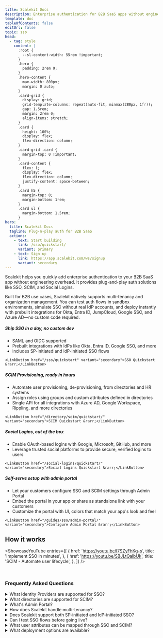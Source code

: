 ```yaml
---
title: Scalekit Docs
description: Enterprise authentication for B2B SaaS apps without engineering overhead
template: doc
tableOfContents: false
editUrl: false
topic: sso
head:
  - tag: style
    content: |
      :root {
        --sl-content-width: 55rem !important;
      }
      .hero {
        padding: 2rem 0;
      }
      .hero-content {
        max-width: 800px;
        margin: 0 auto;
      }
      .card-grid {
        display: grid;
        grid-template-columns: repeat(auto-fit, minmax(280px, 1fr));
        gap: 1.5rem;
        margin: 2rem 0;
        align-items: stretch;
      }
      .card {
        height: 100%;
        display: flex;
        flex-direction: column;
      }
      .card-grid .card {
        margin-top: 0 !important;
      }
      .card-content {
        flex: 1;
        display: flex;
        flex-direction: column;
        justify-content: space-between;
      }
      .card h5 {
        margin-top: 0;
        margin-bottom: 1rem;
      }
      .card ul {
        margin-bottom: 1.5rem;
      }
hero:
  title: Scalekit Docs
  tagline: Plug-n-play auth for B2B SaaS
  actions:
    - text: Start building
      link: /sso/quickstart/
      variant: primary
    - text: Sign up
      link: https://app.scalekit.com/ws/signup
      variant: secondary
---
```



Scalekit helps you quickly add enterprise authentication to your B2B SaaS app without engineering overhead. It provides plug-and-play auth solutions like SSO, SCIM, and Social Logins.

Built for B2B use cases, Scalekit natively supports multi-tenancy and organization management. You can test auth flows in sandbox environments, simulate SSO without real IdP accounts, and deploy instantly with prebuilt integrations for Okta, Entra ID, JumpCloud, Google SSO, and Azure AD—no custom code required.

<div class="card-grid">

<Card>
<div class="card-content">
<h5>Ship SSO in a day, no custom dev</h5>

- SAML and OIDC supported
- Prebuilt integrations with IdPs like Okta, Entra ID, Google SSO, and more
- Includes SP-initiated and IdP-initiated SSO flows
</div>

    <LinkButton href="/sso/quickstart" variant="secondary">SSO Quickstart &rarr;</LinkButton>
</Card>

<Card>
<div class="card-content">
<h5>SCIM Provisioning, ready in hours</h5>

- Automate user provisioning, de-provisioning, from directories and HR systems
- Assign roles using groups and custom attributes defined in directories
- Single API for all integrations with Azure AD, Google Workspace, Rippling, and more directories
</div>

    <LinkButton href="/directory/scim/quickstart/" variant="secondary">SCIM Quickstart &rarr;</LinkButton>
</Card>

<Card>
<div class="card-content">
<h5>Social Logins, out of the box</h5>

- Enable OAuth-based logins with Google, Microsoft, GitHub, and more
- Leverage trusted social platforms to provide secure, verified logins to users
</div>

    <LinkButton href="/social-logins/quickstart/" variant="secondary">Social Logins Quickstart &rarr;</LinkButton>
</Card>

<Card>
<div class="card-content">
<h5>Self-serve setup with admin portal</h5>

- Let your customers configure SSO and SCIM settings through Admin Portal
- Embed the portal in your app or share as standalone link with your customers
- Customize the portal with UI, colors that match your app's look and feel
</div>

    <LinkButton href="/guides/sso/admin-portal/" variant="secondary">Configure Admin Portal &rarr;</LinkButton>
</Card>

</div>

<h2>How it works</h2>

<ShowcaseYouTube
  entries={[
    {
      href: 'https://youtu.be/I7SZyFhKg-s',
      title: 'Implement SSO in minutes',
    },
    {
      href: 'https://youtu.be/SBJLtQaIbUk',
      title: 'SCIM - Automate user lifecycle',
    },
  ]}
/>


<br />

<h3>Frequently Asked Questions</h3>

<details>
<summary>What Identity Providers are supported for SSO?</summary>

SSO includes native, prebuilt integrations with all identity providers including Okta, Entra ID (Azure AD), JumpCloud, Google SSO, and more. Works out-of-box with SAML and OIDC.
</details>

<details>
<summary>What directories are supported for SCIM?</summary>

Scalekit provides a single API with a unified data format for multi-directory integration. SCIM solution includes corporate directories and HRMS systems like Okta, Azure AD, Rippling, Google Workspace, and more. For directories that do not offer native SCIM support, we provide batch APIs for user provisioning.
</details>

<details>
<summary>What's Admin Portal?</summary>

Admin Portal enables your customers to self-serve manage SSO and SCIM configurations, thus reducing engineering and support overhead for your team. Using Admin Portal, IT admins (in your customers' organizations) can set up authentication connections, test SSO flows, map custom user attributes, and more. The portal can be embedded into your app with a fully branded UI or shared as a standalone link.
</details>

<details>
<summary>How does Scalekit handle multi-tenancy?</summary>

Scalekit is designed with native multi-tenancy and follows organization-first data model. Each organization in your app can have its own authentication policies, SSO/SCIM configuration—without requiring custom code.
</details>

<details>
<summary>Does Scalekit support both SP-initiated and IdP-initiated SSO?</summary>

Yes, we support both SP-initiated and IdP-initiated SSO flows for seamless enterprise authentication.
</details>

<details>
<summary>Can I test SSO flows before going live?</summary>

Yes, Scalekit provides a built-in IdP Simulator to validate SSO flows in a sandbox environment without affecting production. No real IdP accounts are needed. Test real-world edge cases and simulate error scenarios before deployment.
</details>

<details>
<summary>What user attributes can be mapped through SSO and SCIM?</summary>

Scalekit supports both default and custom attributes. You can define custom attributes and roles in your app and map them from identity providers (SSO) and directories (SCIM). This is a self-serve configuration, manageable by both your team and your customers.
</details>

<details>
<summary>What deployment options are available?</summary>

Scalekit is a multi-tenant auth platform hosted on public cloud infrastructure. Each of your workspace and environment is logically isolated, ensuring strict data security and access controls.
</details>
